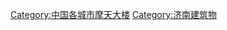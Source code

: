 {{Commonscat|Skyscrapers in Jinan}}

[[Category:中国各城市摩天大楼|Category:中国各城市摩天大楼]]
[[Category:济南建筑物|Category:济南建筑物]]